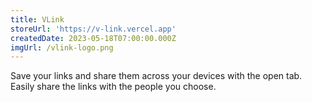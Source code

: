 ```yaml
---
title: VLink
storeUrl: 'https://v-link.vercel.app'
createdDate: 2023-05-18T07:00:00.000Z
imgUrl: /vlink-logo.png
---
```


Save your links and share them across your devices with the open tab. Easily share the links with the people you choose.
